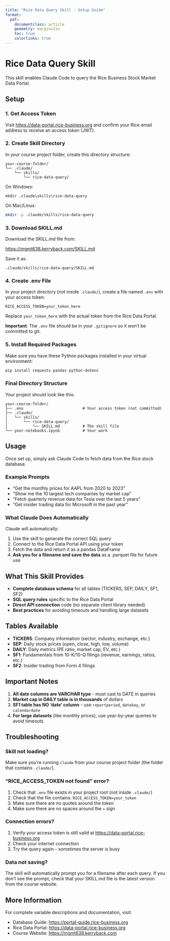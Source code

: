 ```yaml
---
title: "Rice Data Query Skill - Setup Guide"
format:
  pdf:
    documentclass: article
    geometry: margin=1in
    toc: true
    colorlinks: true
---
```


# Rice Data Query Skill

This skill enables Claude Code to query the Rice Business Stock Market Data Portal.

## Setup

### 1. Get Access Token

Visit [https://data-portal.rice-business.org](https://data-portal.rice-business.org) and confirm your Rice email address to receive an access token (JWT).

### 2. Create Skill Directory

In your course project folder, create this directory structure:

```
your-course-folder/
└── .claude/
    └── skills/
        └── rice-data-query/
```

On Windows:
```
mkdir .claude\skills\rice-data-query
```

On Mac/Linux:
```bash
mkdir -p .claude/skills/rice-data-query
```

### 3. Download SKILL.md

Download the SKILL.md file from:

[https://mgmt638.kerryback.com/SKILL.md](https://mgmt638.kerryback.com/SKILL.md)

Save it as:
```
.claude/skills/rice-data-query/SKILL.md
```

### 4. Create .env File

In your project directory (not inside `.claude/`), create a file named `.env` with your access token:

```
RICE_ACCESS_TOKEN=your_token_here
```

Replace `your_token_here` with the actual token from the Rice Data Portal.

**Important**: The `.env` file should be in your `.gitignore` so it won't be committed to git.

### 5. Install Required Packages

Make sure you have these Python packages installed in your virtual environment:

```bash
pip install requests pandas python-dotenv
```

### Final Directory Structure

Your project should look like this:

```
your-course-folder/
├── .env                          # Your access token (not committed)
├── .claude/
│   └── skills/
│       └── rice-data-query/
│           └── SKILL.md          # The skill file
└── your-notebooks.ipynb          # Your work
```

## Usage

Once set up, simply ask Claude Code to fetch data from the Rice stock database.

### Example Prompts

- "Get the monthly prices for AAPL from 2020 to 2023"
- "Show me the 10 largest tech companies by market cap"
- "Fetch quarterly revenue data for Tesla over the last 5 years"
- "Get insider trading data for Microsoft in the past year"

### What Claude Does Automatically

Claude will automatically:

1. Use the skill to generate the correct SQL query
2. Connect to the Rice Data Portal API using your token
3. Fetch the data and return it as a pandas DataFrame
4. **Ask you for a filename and save the data** as a .parquet file for future use

## What This Skill Provides

- **Complete database schema** for all tables (TICKERS, SEP, DAILY, SF1, SF2)
- **SQL query rules** specific to the Rice Data Portal
- **Direct API connection** code (no separate client library needed)
- **Best practices** for avoiding timeouts and handling large datasets

## Tables Available

- **TICKERS**: Company information (sector, industry, exchange, etc.)
- **SEP**: Daily stock prices (open, close, high, low, volume)
- **DAILY**: Daily metrics (PE ratio, market cap, EV, etc.)
- **SF1**: Fundamentals from 10-K/10-Q filings (revenue, earnings, ratios, etc.)
- **SF2**: Insider trading from Form 4 filings

## Important Notes

1. **All date columns are VARCHAR type** - must cast to DATE in queries
2. **Market cap in DAILY table is in thousands** of dollars
3. **SF1 table has NO 'date' column** - use `reportperiod`, `datekey`, or `calendardate`
4. **For large datasets** (like monthly prices), use year-by-year queries to avoid timeouts

## Troubleshooting

### Skill not loading?

Make sure you're running `claude` from your course project folder (the folder that contains `.claude/`).

### "RICE_ACCESS_TOKEN not found" error?

1. Check that `.env` file exists in your project root (not inside `.claude/`)
2. Check that the file contains: `RICE_ACCESS_TOKEN=your_token`
3. Make sure there are no quotes around the token
4. Make sure there are no spaces around the `=` sign

### Connection errors?

1. Verify your access token is still valid at [https://data-portal.rice-business.org](https://data-portal.rice-business.org)
2. Check your internet connection
3. Try the query again - sometimes the server is busy

### Data not saving?

The skill will automatically prompt you for a filename after each query. If you don't see the prompt, check that your SKILL.md file is the latest version from the course website.

## More Information

For complete variable descriptions and documentation, visit:

- Database Guide: [https://portal-guide.rice-business.org](https://portal-guide.rice-business.org)
- Rice Data Portal: [https://data-portal.rice-business.org](https://data-portal.rice-business.org)
- Course Website: [https://mgmt638.kerryback.com](https://mgmt638.kerryback.com)
